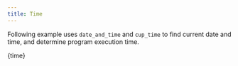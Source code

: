 ```yaml
---
title: Time
---
```

Following example uses `date_and_time` and `cup_time` to find current date and
time, and determine program execution time.


<CodeBlock language="fortran" title="src/25_time.f90" showLineNumbers>{time}</CodeBlock>
